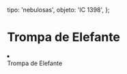 
  tipo: 'nebulosas',
  objeto: 'IC 1398',
};

# Trompa de Elefante

<Imagen
  src="registro/ic-1398_20121100_trompa-pa.jpg"
  fecha="20121100"
/>


<li></li>  Trompa de Elefante